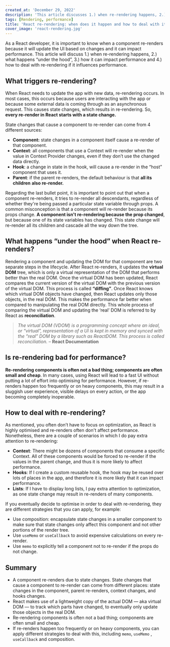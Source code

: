 ```yaml
---
created_at: 'December 29, 2022'
description: 'This article discusses 1.) when re-rendering happens, 2.) what happens “under the hood”, 3.) how it can impact performance and 4.) how to deal with it.'
tags: [Rendering, performance]
title: 'React re-rendering: when does it happen and how to deal with it.'
cover_image: 'react-rendering.jpg'
---
```


As a React developer, it is important to know when a component re-renders because it will update the UI based on changes and it can impact performance. This article will discuss 1.) when re-rendering happens, 2.) what happens “under the hood”, 3.) how it can impact performance and 4.) how to deal with re-rendering if it influences performance.

## What triggers re-rendering?

When React needs to update the app with new data, re-rendering occurs. In most cases, this occurs because users are interacting with the app or because some external data is coming through as an asynchronous request. This causes state changes, which results in re-rendering. So, **every re-render in React starts with a state change.**

State changes that cause a component to re-render can come from 4 different sources:

- **Component:** state changes in a component itself cause a re-render of that component.
- **Context**: all components that use a Context will re-render when the value in Context Provider changes, even if they don’t use the changed data directly.
- **Hook**: a change in state in the hook, will cause a re-render in the “host” component that uses it.
- **Parent**: if the parent re-renders, the default behaviour is that **all its children** **also re-render.**

Regarding the last bullet point, it is important to point out that when a component re-renders, it tries to re-render all descendants, regardless of whether they're being passed a particular state variable through props. A common misconception is that a component will re-render because its props change. **A component isn't re-rendering because the prop changed**, but because one of its state variables has changed. This state change will re-render all its children and cascade all the way down the tree.

## What happens “under the hood” when React re-renders?

Rendering a component and updating the DOM for that component are two separate steps in the lifecycle. After React re-renders, it updates the **virtual DOM** tree, which is only a virtual representation of the DOM that performs better than the real DOM. Once the virtual DOM has been updated, React compares the current version of the virtual DOM with the previous version of the virtual DOM. This process is called **“diffing”**. Once React knows which virtual DOM objects have changed, then React updates only those objects, in the real DOM. This makes the performance far better when compared to manipulating the real DOM directly. This whole process of comparing the virtual DOM and updating the ‘real’ DOM is referred to by React as **reconciliation**.

> _The virtual DOM (VDOM) is a programming concept where an ideal, or “virtual”, representation of a UI is kept in memory and synced with the “real” DOM by a library such as ReactDOM. This process is called reconciliation._ – **React Documentation**

## Is re-rendering bad for performance?

**Re-rendering components is often not a bad thing; components are often small and cheap**. In many cases, using React will lead to a fast UI without putting a lot of effort into optimising for performance. However, if re-renders happen too frequently or on heavy components, this may result in a sluggish user experience, visible delays on every action, or the app becoming completely inoperable.

## How to deal with re-rendering?

As mentioned, you often don’t have to focus on optimization, as React is highly optimised and re-renders often don't affect performance. Nonetheless, there are a couple of scenarios in which I do pay extra attention to re-rendering:

- **Context**: There might be dozens of components that consume a specific Context. All of these components would be forced to re-render if the values in the parent change, and thus it is more likely to affect performance.
- **Hooks**: If I create a custom reusable hook, the hook may be reused over lots of places in the app, and therefore it is more likely that it can impact performance.
- **Lists**: If I have to display long lists, I pay extra attention to optimization, as one state change may result in re-renders of many components.

If you eventually decide to optimise in order to deal with re-rendering, they are different strategies that you can apply, for example:

- Use composition: encapsulate state changes in a smaller component to make sure that state changes only affect this component and not other portions of the render tree.
- Use `useMemo` or `useCallback` to avoid expensive calculations on every re-render.
- Use `memo` to explicitly tell a component not to re-render if the props do not change.

## Summary

- A component re-renders due to state changes. State changes that cause a component to re-render can come from different places: state changes in the component, parent re-renders, context changes, and hooks changes.
- React makes use of a lightweight copy of the actual DOM — aka virtual DOM — to track which parts have changed, to eventually only update those objects in the real DOM.
- Re-rendering components is often not a bad thing; components are often small and cheap.
- If re-renders happen too frequently or on heavy components, you can apply different strategies to deal with this, including `memo`, `useMemo` , `useCallback` and composition.

